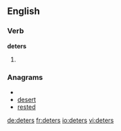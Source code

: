 ==English==

===Verb===
'''deters'''

# {{third-person singular of|[[deter]]}}

===Anagrams===
* {{alphagram|deerst}}
* [[desert#English|desert]]
* [[rested#English|rested]]


[[de:deters]]
[[fr:deters]]
[[io:deters]]
[[vi:deters]]